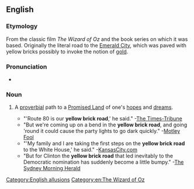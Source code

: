 {{also|yellow-brick road}}

==English==

===Etymology===
From the classic film ''The Wizard of Oz'' and the book series on which it was based. Originally the literal road to the [[w:Emerald City|Emerald City]], which was paved with yellow bricks possibly to invoke the notion of [[gold]].

===Pronunciation===
* {{audio|En-au-yellow brick road.ogg|Audio (AU)|lang=en}}

===Noun===
{{en-noun}}

# {{lb|en|idiomatic|often|humorous}} A [[proverbial]] path to a [[Promised Land]] of one's [[hope]]s and [[dream]]s.
#* "'Route 80 is our '''yellow brick road''',' he said." -[http://www.thetimes-tribune.com/site/news.cfm?newsid=19077090&BRD=2185&PAG=461&dept_id=415898&rfi= The Times-Tribune]
#* "But we're coming up on a bend in the '''yellow brick road''', and going 'round it could cause the party lights to go dark quickly." -[http://www.fool.com/investing/general/2007/12/11/the-impending-destruction-of-the-us-economy-part-1.aspx Motley Fool]
#* "'My family and I are taking the first steps on the '''yellow brick road''' to the White House,' he said." -[http://www.kansascity.com/news/columnists/steve_kraske/story/415406.html KansasCity.com]
#* "But for Clinton the '''yellow brick road''' that led inevitably to the Democratic nomination has suddenly become a little bumpy." -[http://www.smh.com.au/news/world/hillarys-mountain-gets-higher/2007/12/20/1197740468216.html The Sydney Morning Herald]

[[Category:English allusions]]
[[Category:en:The Wizard of Oz]]